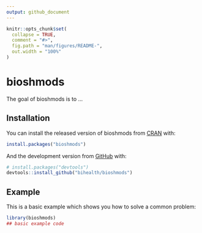 ```yaml
---
output: github_document
---
```


<!-- README.md is generated from README.Rmd. Please edit that file -->

```r
knitr::opts_chunk$set(
  collapse = TRUE,
  comment = "#>",
  fig.path = "man/figures/README-",
  out.width = "100%"
)
```

# bioshmods

<!-- badges: start -->
<!-- badges: end -->

The goal of bioshmods is to ...

## Installation

You can install the released version of bioshmods from [CRAN](https://CRAN.R-project.org) with:

``` r
install.packages("bioshmods")
```

And the development version from [GitHub](https://github.com/) with:

``` r
# install.packages("devtools")
devtools::install_github("bihealth/bioshmods")
```

## Example

This is a basic example which shows you how to solve a common problem:

```r
library(bioshmods)
## basic example code
```

